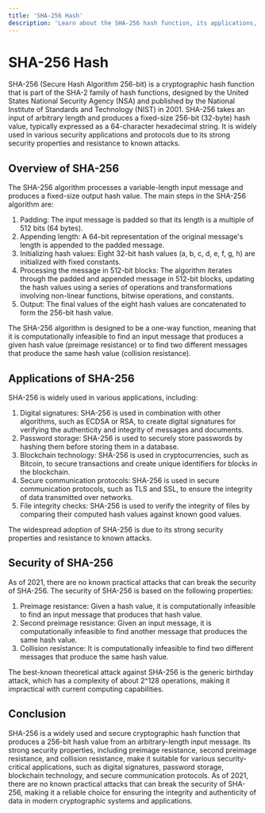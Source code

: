 ```yaml
---
title: 'SHA-256 Hash'
description: 'Learn about the SHA-256 hash function, its applications, and its security'
---
```


# SHA-256 Hash

SHA-256 (Secure Hash Algorithm 256-bit) is a cryptographic hash function that is part of the SHA-2 family of hash functions, designed by the United States National Security Agency (NSA) and published by the National Institute of Standards and Technology (NIST) in 2001. SHA-256 takes an input of arbitrary length and produces a fixed-size 256-bit (32-byte) hash value, typically expressed as a 64-character hexadecimal string. It is widely used in various security applications and protocols due to its strong security properties and resistance to known attacks.

## Overview of SHA-256

The SHA-256 algorithm processes a variable-length input message and produces a fixed-size output hash value. The main steps in the SHA-256 algorithm are:

1. Padding: The input message is padded so that its length is a multiple of 512 bits (64 bytes).
2. Appending length: A 64-bit representation of the original message's length is appended to the padded message.
3. Initializing hash values: Eight 32-bit hash values (a, b, c, d, e, f, g, h) are initialized with fixed constants.
4. Processing the message in 512-bit blocks: The algorithm iterates through the padded and appended message in 512-bit blocks, updating the hash values using a series of operations and transformations involving non-linear functions, bitwise operations, and constants.
5. Output: The final values of the eight hash values are concatenated to form the 256-bit hash value.

The SHA-256 algorithm is designed to be a one-way function, meaning that it is computationally infeasible to find an input message that produces a given hash value (preimage resistance) or to find two different messages that produce the same hash value (collision resistance).

## Applications of SHA-256

SHA-256 is widely used in various applications, including:

1. Digital signatures: SHA-256 is used in combination with other algorithms, such as ECDSA or RSA, to create digital signatures for verifying the authenticity and integrity of messages and documents.
2. Password storage: SHA-256 is used to securely store passwords by hashing them before storing them in a database.
3. Blockchain technology: SHA-256 is used in cryptocurrencies, such as Bitcoin, to secure transactions and create unique identifiers for blocks in the blockchain.
4. Secure communication protocols: SHA-256 is used in secure communication protocols, such as TLS and SSL, to ensure the integrity of data transmitted over networks.
5. File integrity checks: SHA-256 is used to verify the integrity of files by comparing their computed hash values against known good values.

The widespread adoption of SHA-256 is due to its strong security properties and resistance to known attacks.

## Security of SHA-256

As of 2021, there are no known practical attacks that can break the security of SHA-256. The security of SHA-256 is based on the following properties:

1. Preimage resistance: Given a hash value, it is computationally infeasible to find an input message that produces that hash value.
2. Second preimage resistance: Given an input message, it is computationally infeasible to find another message that produces the same hash value.
3. Collision resistance: It is computationally infeasible to find two different messages that produce the same hash value.

The best-known theoretical attack against SHA-256 is the generic birthday attack, which has a complexity of about 2^128 operations, making it impractical with current computing capabilities.

## Conclusion

SHA-256 is a widely used and secure cryptographic hash function that produces a 256-bit hash value from an arbitrary-length input message. Its strong security properties, including preimage resistance, second preimage resistance, and collision resistance, make it suitable for various security-critical applications, such as digital signatures, password storage, blockchain technology, and secure communication protocols. As of 2021, there are no known practical attacks that can break the security of SHA-256, making it a reliable choice for ensuring the integrity and authenticity of data in modern cryptographic systems and applications.